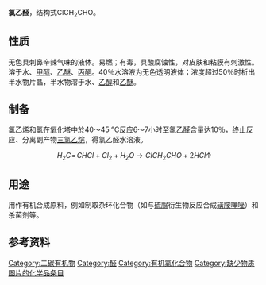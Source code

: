 {{chembox
| Watchedfields = changed
| verifiedrevid = 443517733
| ImageFileL1 = Chloroacetald.png
| ImageSizeL1 = 115
| ImageNameL1 = 结构式
| ImageFileR1 = Chloroacetaldehyde-3D-balls.png
| ImageSizeR1 = 125
| ImageNameR1 = 球棍模型
| IUPACName = Chloroacetaldehyde
| OtherNames = 一氯代乙醛，一氯乙醛，2-氯乙醛，氯乙醛水合物
| SystematicName = Chloroethanal
| Section1 = {{Chembox Identifiers
|  ChemSpiderID_Ref = {{chemspidercite|correct|chemspider}}
|  UNII_Ref = {{fdacite|correct|FDA}}
|  UNII = CF069F5D9C
|  ChemSpiderID = 32
|  CASNo = 107-20-0
|  CASOther = (hydrate: 34789-09-8, 7737-02-2)
|  CASNo_Ref = {{cascite|correct|CAS}}
|  RTECS =
  }}
| Section2 = {{Chembox Properties
|  Formula = C<sub>2</sub>H<sub>3</sub>ClO
|  MolarMass = 78.50 g mol<sup>-1</sup>
|  Appearance = 无色液体
|  Density = 1.117 g/mL；1.19 g/ml (25 °C)<ref name="zghg" />
|  Solubility = 水合物可溶于水
|  MeltingPt = 43–50 °C <ref name="zghg" />
|  BoilingPt = 85<ref name="zghg" />–85.5 °C；85.5 °C (半水物分解)<ref name="zghg" />；99–100 °C (40％水溶液)<ref name="zghg" />
|  pKa =
|  RefractIndex = (<math>\ n_D^{25}</math>) 1.397<ref name="zghg" />
  }}
| Section7 = {{Chembox Hazards
|  ExternalMSDS =
|  EUIndex =
|  EUClass = {{Chembox EUHazardSymbol|T+|N}}<ref name="cb">[http://www.chemicalbook.com/ChemicalProductProperty_CN_CB6676908.htm 氯乙醛]</ref>
|  MainHazards = 烷化剂
|  NFPA-H =
|  NFPA-F =
|  Reactivity=
|  NFPA-R =
|  FlashPt = 87.78 °C<ref name="zghg">中国化工产品大全 上卷，Da137 （一）氯乙醛，页511</ref>
|  RPhrases =
|  SPhrases =
|  RPhrases = {{R24/25}}-{{R26}}-{{R34}}-{{R40}}-{{R50}}<ref name="cb" />
|  SPhrases = {{S26}}-{{S28}}-{{S36/37/39}}-{{S45}}-{{S61}}<ref name="cb" />
  }}
| Section8 = {{Chembox Related
|  OtherCpds = [[氯乙醇|氯乙醇]]，[[氯乙酸|氯乙酸]]
  }}
}}
'''氯乙醛'''，结构式ClCH<sub>2</sub>CHO。

== 性质 ==
无色具刺鼻辛辣气味的液体。易燃；有毒，具酸腐蚀性，对皮肤和粘膜有刺激性。溶于水、[[甲醇|甲醇]]、[[乙醚|乙醚]]、[[丙酮|丙酮]]。40％水溶液为无色透明液体；浓度超过50％时析出半水物片晶，半水物溶于水、[[乙醇|乙醇]]和[[乙醚|乙醚]]。

== 制备 ==
[[氯乙烯|氯乙烯]]和[[氯|氯]]在氧化塔中於40～45 °C反应6～7小时至氯乙醛含量达10％，终止反应、分离副产物[[三氯乙烷|三氯乙烷]]，得氯乙醛水溶液。
:<math>\ H_2C\!=\!CHCl+Cl_2+H_2O \rightarrow ClCH_2CHO+2HCl\uparrow</math>

== 用途 ==
用作有机合成原料，例如制取杂环化合物（如与[[硫脲|硫脲]]衍生物反应合成[[磺胺噻唑|磺胺噻唑]]）和杀菌剂等。

== 参考资料 ==
{{reflist}}

[[Category:二碳有机物|Category:二碳有机物]]
[[Category:醛|Category:醛]]
[[Category:有机氯化合物|Category:有机氯化合物]]
[[Category:缺少物质图片的化学品条目|Category:缺少物质图片的化学品条目]]